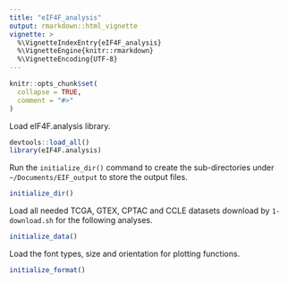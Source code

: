 ```yaml
---
title: "eIF4F_analysis"
output: rmarkdown::html_vignette
vignette: >
  %\VignetteIndexEntry{eIF4F_analysis}
  %\VignetteEngine{knitr::rmarkdown}
  %\VignetteEncoding{UTF-8}
---
```


```r
knitr::opts_chunk$set(
  collapse = TRUE,
  comment = "#>"
)
```

Load eIF4F.analysis library.

```r
devtools::load_all()
library(eIF4F.analysis)
```

Run the `initialize_dir()` command to create the sub-directories under `~/Documents/EIF_output` to store the output files.

```r
initialize_dir()
```

Load all needed TCGA, GTEX, CPTAC and CCLE datasets download by `1-download.sh` for the following analyses.

```r
initialize_data()
```

Load the font types, size and orientation for plotting functions.

```r
initialize_format()
```
